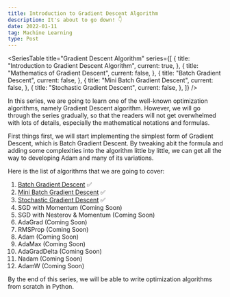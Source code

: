 ```yaml
---
title: Introduction to Gradient Descent Algorithm
description: It's about to go down! 👇
date: 2022-01-11
tag: Machine Learning
type: Post
---
```


<SeriesTable
  title="Gradient Descent Algorithm"
  series={[
    {
      title: "Introduction to Gradient Descent Algorithm",
      current: true,
    },
    {
      title: "Mathematics of Gradient Descent",
      current: false,
    },
    {
      title: "Batch Gradient Descent",
      current: false,
    },
    {
      title: "Mini Batch Gradient Descent",
      current: false,
    },
    {
      title: "Stochastic Gradient Descent",
      current: false,
    },
  ]}
/>

In this series, we are going to learn one of the well-known optimization algorithms, namely Gradient Descent algorithm.
However, we will go through the series gradually, so that the readers will not get overwhelmed with lots of details, especially the mathematical notations and formulas.

First things first, we will start implementing the simplest form of Gradient Descent, which is Batch Gradient Descent.
By tweaking abit the formula and adding some complexities into the algorithm little by little, we can get all the way to developing Adam and many of its variations.

Here is the list of algorithms that we are going to cover:

1. [Batch Gradient Descent](/posts/batch-gradient-descent) ✅
2. [Mini Batch Gradient Descent](/posts/mini-batch-gradient-descent) ✅
3. [Stochastic Gradient Descent](/posts/stochastic-gradient-descent) ✅
4. SGD with Momentum (Coming Soon)
5. SGD with Nesterov & Momentum (Coming Soon)
7. AdaGrad (Coming Soon)
8. RMSProp (Coming Soon)
9. Adam (Coming Soon)
10. AdaMax (Coming Soon)
11. AdaGradDelta (Coming Soon)
12. Nadam (Coming Soon)
13. AdamW (Coming Soon)

By the end of this series, we will be able to write optimization algorithms from scratch in Python.